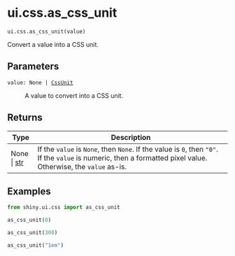 # ui.css.as_css_unit { #shiny.ui.css.as_css_unit }

`ui.css.as_css_unit(value)`

Convert a value into a CSS unit.

## Parameters

<code><span class="parameter-name">value</span><span class="parameter-annotation-sep">:</span> <span class="parameter-annotation">None \| [CssUnit](`shiny.ui.css._css_unit.CssUnit`)</span></code>

:   A value to convert into a CSS unit.

## Returns

| Type                 | Description                                                                                                                                                    |
|----------------------|----------------------------------------------------------------------------------------------------------------------------------------------------------------|
| None \| [str](`str`) | If the `value` is `None`, then `None`. If the value is `0`, then `"0"`. If the `value` is numeric, then a formatted pixel value. Otherwise, the `value` as-is. |

## Examples

```python
from shiny.ui.css import as_css_unit

as_css_unit(0)
```
```python
as_css_unit(300)
```
```python
as_css_unit("1em")
```